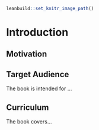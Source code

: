 
```r
leanbuild::set_knitr_image_path()
```

# Introduction


## Motivation


## Target Audience  

The book is intended for ...

## Curriculum  

The book covers...

